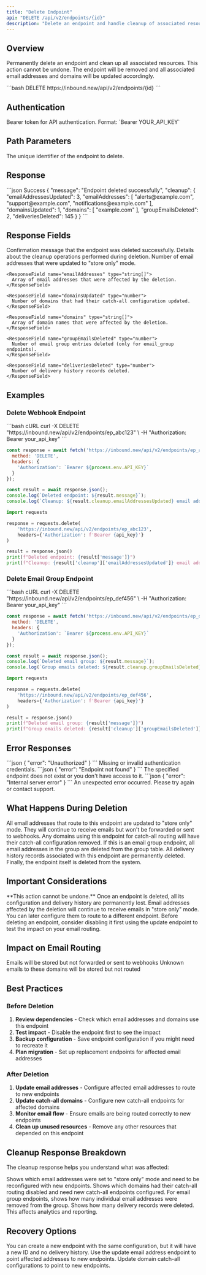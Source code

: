 ```yaml
---
title: "Delete Endpoint"
api: "DELETE /api/v2/endpoints/{id}"
description: "Delete an endpoint and handle cleanup of associated resources"
---
```


## Overview

Permanently delete an endpoint and clean up all associated resources. This action cannot be undone. The endpoint will be removed and all associated email addresses and domains will be updated accordingly.

<RequestExample>
```bash
DELETE https://inbound.new/api/v2/endpoints/{id}
```
</RequestExample>

## Authentication

<ParamField header="Authorization" type="string" required>
  Bearer token for API authentication. Format: `Bearer YOUR_API_KEY`
</ParamField>

## Path Parameters

<ParamField path="id" type="string" required>
  The unique identifier of the endpoint to delete.
</ParamField>

## Response

<ResponseExample>
```json Success
{
  "message": "Endpoint deleted successfully",
  "cleanup": {
    "emailAddressesUpdated": 3,
    "emailAddresses": [
      "alerts@example.com",
      "support@example.com",
      "notifications@example.com"
    ],
    "domainsUpdated": 1,
    "domains": [
      "example.com"
    ],
    "groupEmailsDeleted": 2,
    "deliveriesDeleted": 145
  }
}
```
</ResponseExample>

## Response Fields

<ResponseField name="message" type="string">
  Confirmation message that the endpoint was deleted successfully.
</ResponseField>

<ResponseField name="cleanup" type="object">
  Details about the cleanup operations performed during deletion.
  
  <Expandable title="Cleanup Details">
    <ResponseField name="emailAddressesUpdated" type="number">
      Number of email addresses that were updated to "store only" mode.
    </ResponseField>
    
    <ResponseField name="emailAddresses" type="string[]">
      Array of email addresses that were affected by the deletion.
    </ResponseField>
    
    <ResponseField name="domainsUpdated" type="number">
      Number of domains that had their catch-all configuration updated.
    </ResponseField>
    
    <ResponseField name="domains" type="string[]">
      Array of domain names that were affected by the deletion.
    </ResponseField>
    
    <ResponseField name="groupEmailsDeleted" type="number">
      Number of email group entries deleted (only for email_group endpoints).
    </ResponseField>
    
    <ResponseField name="deliveriesDeleted" type="number">
      Number of delivery history records deleted.
    </ResponseField>
  </Expandable>
</ResponseField>

## Examples

### Delete Webhook Endpoint

<CodeGroup>
```bash cURL
curl -X DELETE "https://inbound.new/api/v2/endpoints/ep_abc123" \
  -H "Authorization: Bearer your_api_key"
```

```javascript JavaScript
const response = await fetch('https://inbound.new/api/v2/endpoints/ep_abc123', {
  method: 'DELETE',
  headers: {
    'Authorization': `Bearer ${process.env.API_KEY}`
  }
});

const result = await response.json();
console.log(`Deleted endpoint: ${result.message}`);
console.log(`Cleanup: ${result.cleanup.emailAddressesUpdated} email addresses updated`);
```

```python Python
import requests

response = requests.delete(
    'https://inbound.new/api/v2/endpoints/ep_abc123',
    headers={'Authorization': f'Bearer {api_key}'}
)

result = response.json()
print(f"Deleted endpoint: {result['message']}")
print(f"Cleanup: {result['cleanup']['emailAddressesUpdated']} email addresses updated")
```
</CodeGroup>

### Delete Email Group Endpoint

<CodeGroup>
```bash cURL
curl -X DELETE "https://inbound.new/api/v2/endpoints/ep_def456" \
  -H "Authorization: Bearer your_api_key"
```

```javascript JavaScript
const response = await fetch('https://inbound.new/api/v2/endpoints/ep_def456', {
  method: 'DELETE',
  headers: {
    'Authorization': `Bearer ${process.env.API_KEY}`
  }
});

const result = await response.json();
console.log(`Deleted email group: ${result.message}`);
console.log(`Group emails deleted: ${result.cleanup.groupEmailsDeleted}`);
```

```python Python
import requests

response = requests.delete(
    'https://inbound.new/api/v2/endpoints/ep_def456',
    headers={'Authorization': f'Bearer {api_key}'}
)

result = response.json()
print(f"Deleted email group: {result['message']}")
print(f"Group emails deleted: {result['cleanup']['groupEmailsDeleted']}")
```
</CodeGroup>

## Error Responses

<AccordionGroup>
  <Accordion title="401 Unauthorized">
    ```json
    {
      "error": "Unauthorized"
    }
    ```
    Missing or invalid authentication credentials.
  </Accordion>
  
  <Accordion title="404 Not Found">
    ```json
    {
      "error": "Endpoint not found"
    }
    ```
    The specified endpoint does not exist or you don't have access to it.
  </Accordion>
  
  <Accordion title="500 Internal Server Error">
    ```json
    {
      "error": "Internal server error"
    }
    ```
    An unexpected error occurred. Please try again or contact support.
  </Accordion>
</AccordionGroup>

## What Happens During Deletion

<Steps>
  <Step title="Email Address Cleanup">
    All email addresses that route to this endpoint are updated to "store only" mode. They will continue to receive emails but won't be forwarded or sent to webhooks.
  </Step>
  
  <Step title="Domain Catch-All Updates">
    Any domains using this endpoint for catch-all routing will have their catch-all configuration removed.
  </Step>
  
  <Step title="Email Group Cleanup">
    If this is an email group endpoint, all email addresses in the group are deleted from the group table.
  </Step>
  
  <Step title="Delivery History Cleanup">
    All delivery history records associated with this endpoint are permanently deleted.
  </Step>
  
  <Step title="Endpoint Deletion">
    Finally, the endpoint itself is deleted from the system.
  </Step>
</Steps>

## Important Considerations

<Warning>
**This action cannot be undone.** Once an endpoint is deleted, all its configuration and delivery history are permanently lost.
</Warning>

<Note>
Email addresses affected by the deletion will continue to receive emails in "store only" mode. You can later configure them to route to a different endpoint.
</Note>

<Tip>
Before deleting an endpoint, consider disabling it first using the update endpoint to test the impact on your email routing.
</Tip>

## Impact on Email Routing

<CardGroup cols={2}>
  <Card title="Email Addresses" icon="envelope">
    Emails will be stored but not forwarded or sent to webhooks
  </Card>
  
  <Card title="Catch-All Domains" icon="globe">
    Unknown emails to these domains will be stored but not routed
  </Card>
</CardGroup>

## Best Practices

### Before Deletion
1. **Review dependencies** - Check which email addresses and domains use this endpoint
2. **Test impact** - Disable the endpoint first to see the impact
3. **Backup configuration** - Save endpoint configuration if you might need to recreate it
4. **Plan migration** - Set up replacement endpoints for affected email addresses

### After Deletion
1. **Update email addresses** - Configure affected email addresses to route to new endpoints
2. **Update catch-all domains** - Configure new catch-all endpoints for affected domains
3. **Monitor email flow** - Ensure emails are being routed correctly to new endpoints
4. **Clean up unused resources** - Remove any other resources that depended on this endpoint

## Cleanup Response Breakdown

The cleanup response helps you understand what was affected:

<Tabs>
  <Tab title="Email Addresses">
    Shows which email addresses were set to "store only" mode and need to be reconfigured with new endpoints.
  </Tab>
  
  <Tab title="Domains">
    Shows which domains had their catch-all routing disabled and need new catch-all endpoints configured.
  </Tab>
  
  <Tab title="Group Emails">
    For email group endpoints, shows how many individual email addresses were removed from the group.
  </Tab>
  
  <Tab title="Delivery History">
    Shows how many delivery records were deleted. This affects analytics and reporting.
  </Tab>
</Tabs>

## Recovery Options

<AccordionGroup>
  <Accordion title="Recreate Endpoint">
    You can create a new endpoint with the same configuration, but it will have a new ID and no delivery history.
  </Accordion>
  
  <Accordion title="Migrate Email Addresses">
    Use the update email address endpoint to point affected addresses to new endpoints.
  </Accordion>
  
  <Accordion title="Restore Catch-All">
    Update domain catch-all configurations to point to new endpoints.
  </Accordion>
</AccordionGroup> 